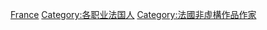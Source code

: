 [[Category:各國翻译家|France]]
[[Category:各职业法国人|Category:各职业法国人]]
[[Category:法國非虛構作品作家|Category:法國非虛構作品作家]]